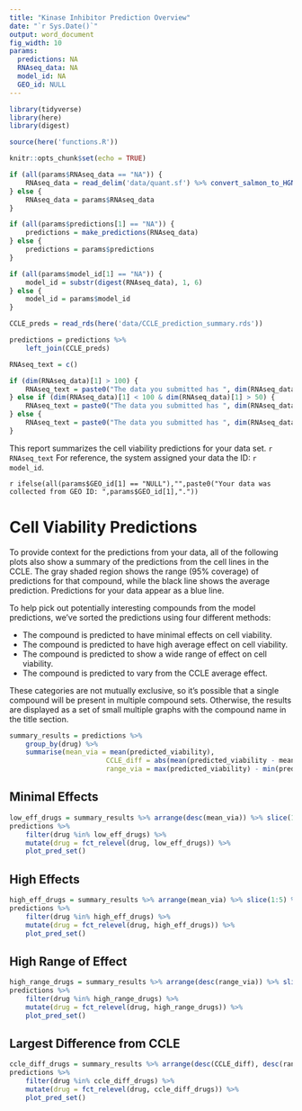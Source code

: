 ```yaml
---
title: "Kinase Inhibitor Prediction Overview"
date: "`r Sys.Date()`"
output: word_document
fig_width: 10
params:
  predictions: NA
  RNAseq_data: NA
  model_id: NA
  GEO_id: NULL
---
```


```r
library(tidyverse)
library(here)
library(digest)

source(here('functions.R'))

knitr::opts_chunk$set(echo = TRUE)

if (all(params$RNAseq_data == "NA")) {
	RNAseq_data = read_delim('data/quant.sf') %>% convert_salmon_to_HGNC_TPM()
} else {
	RNAseq_data = params$RNAseq_data
}

if (all(params$predictions[1] == "NA")) {
	predictions = make_predictions(RNAseq_data)
} else {
	predictions = params$predictions
}

if (all(params$model_id[1] == "NA")) {
	model_id = substr(digest(RNAseq_data), 1, 6)
} else {
	model_id = params$model_id
}

CCLE_preds = read_rds(here('data/CCLE_prediction_summary.rds'))

predictions = predictions %>%
	left_join(CCLE_preds)
```

```r
RNAseq_text = c()

if (dim(RNAseq_data)[1] > 100) {
	RNAseq_text = paste0("The data you submitted has ", dim(RNAseq_data)[1], " out of the 110 genes included in the model.")
} else if (dim(RNAseq_data)[1] < 100 & dim(RNAseq_data)[1] > 50) {
	RNAseq_text = paste0("The data you submitted has ", dim(RNAseq_data)[1], " out of the 110 genes included in the model. There was a problem with finding many of the genes in your data set. All genes missing from your data were filled with the average value from the cell lines in the CCLE. If you think this is an error, please get in touch with me through github (https://github.com/mbergins/kinase_inhibitor_pred_app).")
} else {
	RNAseq_text = paste0("The data you submitted has ", dim(RNAseq_data)[1], " out of the 110 genes included in the model. The system wasn't able to find a majority of the genes expected. All genes missing from your data were filled with the average value from the cell lines in the CCLE. The following predictions are not customized for your data.  If you think this is an error, please get in touch with me through github (https://github.com/mbergins/kinase_inhibitor_pred_app).")
}
```

This report summarizes the cell viability predictions for your data set. `r RNAseq_text` For reference, the system assigned your data the ID: `r model_id`.

`r ifelse(all(params$GEO_id[1] == "NULL"),"",paste0("Your data was collected from GEO ID: ",params$GEO_id[1],"."))`

# Cell Viability Predictions

To provide context for the predictions from your data, all of the following plots also show a summary of the predictions from the cell lines in the CCLE. The gray shaded region shows the range (95% coverage) of predictions for that compound, while the black line shows the average prediction. Predictions for your data appear as a blue line.

To help pick out potentially interesting compounds from the model predictions, we've sorted the predictions using four different methods:

* The compound is predicted to have minimal effects on cell viability.
* The compound is predicted to have high average effect on cell viability.
* The compound is predicted to show a wide range of effect on cell viability.
* The compound is predicted to vary from the CCLE average effect.

These categories are not mutually exclusive, so it's possible that a single compound will be present in multiple compound sets. Otherwise, the results are displayed as a set of small multiple graphs with the compound name in the title section.

```r
summary_results = predictions %>% 
	group_by(drug) %>%
	summarise(mean_via = mean(predicted_viability),
						CCLE_diff = abs(mean(predicted_viability - mean_via)),
						range_via = max(predicted_viability) - min(predicted_viability))
```

## Minimal Effects

```r
low_eff_drugs = summary_results %>% arrange(desc(mean_via)) %>% slice(1:5) %>% pull(drug)
predictions %>%
	filter(drug %in% low_eff_drugs) %>%
	mutate(drug = fct_relevel(drug, low_eff_drugs)) %>%
	plot_pred_set()
```

## High Effects

```r
high_eff_drugs = summary_results %>% arrange(mean_via) %>% slice(1:5) %>% pull(drug)
predictions %>%
	filter(drug %in% high_eff_drugs) %>%
	mutate(drug = fct_relevel(drug, high_eff_drugs)) %>%
	plot_pred_set()
```

## High Range of Effect

```r
high_range_drugs = summary_results %>% arrange(desc(range_via)) %>% slice(1:5) %>% pull(drug)
predictions %>%
	filter(drug %in% high_range_drugs) %>%
	mutate(drug = fct_relevel(drug, high_range_drugs)) %>%
	plot_pred_set()
```

## Largest Difference from CCLE

```r
ccle_diff_drugs = summary_results %>% arrange(desc(CCLE_diff), desc(range_via)) %>% slice(1:5) %>% pull(drug)
predictions %>%
	filter(drug %in% ccle_diff_drugs) %>%
	mutate(drug = fct_relevel(drug, ccle_diff_drugs)) %>%
	plot_pred_set()
```
